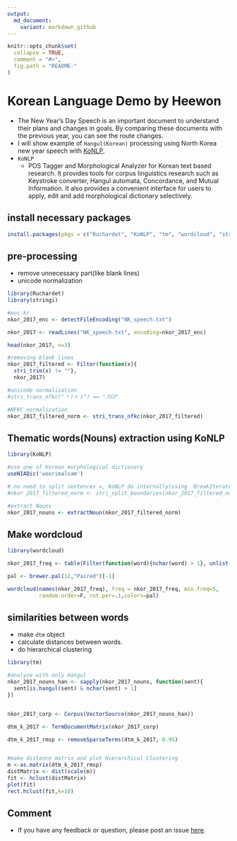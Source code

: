```yaml
---
output:
  md_document:
    variant: markdown_github
---
```


```r
knitr::opts_chunk$set(
  collapse = TRUE,
  comment = "#>",
  fig.path = "README-"
)
```

# Korean Language Demo by Heewon

* The New Year's Day Speech is an important document to understand their plans and changes in goals. By comparing these documents with the previous year, you can see the route changes.
* I will show example of `Hangul(Korean)` processing using North Korea new year speech with [KoNLP](https://CRAN.R-project.org/package=KoNLP).
* `KoNLP`
    + POS Tagger and Morphological Analyzer for Korean text based research. It provides tools for corpus linguistics research such as Keystroke converter, Hangul automata, Concordance, and Mutual Information. It also provides a convenient interface for users to apply, edit and add morphological dictionary selectively.

## install necessary packages 

```r
install.packages(pkgs = c("Ruchardet", "KoNLP", "tm", "wordcloud", "stringi"))
```


## pre-processing 

- remove unnecessary part(like blank lines)
- unicode normalization

```r
library(Ruchardet)
library(stringi)

#euc-kr
nkor_2017_enc <- detectFileEncoding("NK_speech.txt")

nkor_2017 <- readLines("NK_speech.txt", encoding=nkor_2017_enc)

head(nkor_2017, n=3)
```

```r
#removing blank lines
nkor_2017_filtered <- Filter(function(x){
  stri_trim(x) != ""}, 
  nkor_2017)

#unicode normalization 
#stri_trans_nfkc("ㄱㅏㄷㅏ") == "가다"

#NFKC normalization 
nkor_2017_filtered_norm <- stri_trans_nfkc(nkor_2017_filtered)
```


## Thematic words(Nouns) extraction using KoNLP


```r
library(KoNLP)

#use one of Korean morphological dictionary 
useNIADic('woorimalsam')

# no need to split sentences =, KoNLP do internally(using  BreakIterator)
#nkor_2017_filtered_norm <- stri_split_boundaries(nkor_2017_filtered_norm, type="sentence")

#extract Nouns 
nkor_2017_nouns <- extractNoun(nkor_2017_filtered_norm)
```


## Make wordcloud 

```r
library(wordcloud)

nkor_2017_freq <- table(Filter(function(word){nchar(word) > 1}, unlist(nkor_2017_nouns)))

pal <- brewer.pal(12,"Paired")[-1]

wordcloud(names(nkor_2017_freq), freq = nkor_2017_freq, min.freq=5,
          random.order=F, rot.per=.1,colors=pal)

```


## similarities between words

- make `dtm` object 
- calculate distances between words.
- do hierarchical clustering


```r
library(tm)

#analyze with only Hangul 
nkor_2017_nouns_han <- sapply(nkor_2017_nouns, function(sent){
  sent[is.hangul(sent) & nchar(sent) > 1]
})


nkor_2017_corp <- Corpus(VectorSource(nkor_2017_nouns_han))

dtm_k_2017 <- TermDocumentMatrix(nkor_2017_corp)

dtm_k_2017_rmsp <- removeSparseTerms(dtm_k_2017, 0.95)


#make distance matrix and plot Hierarchical Clustering
m <-as.matrix(dtm_k_2017_rmsp)
distMatrix <- dist(scale(m))
fit <- hclust(distMatrix)
plot(fit)
rect.hclust(fit,k=10)
```


## Comment

- If you have any feedback or question, please post an issue [here](https://github.com/ropensci/textworkshop17/issues).
